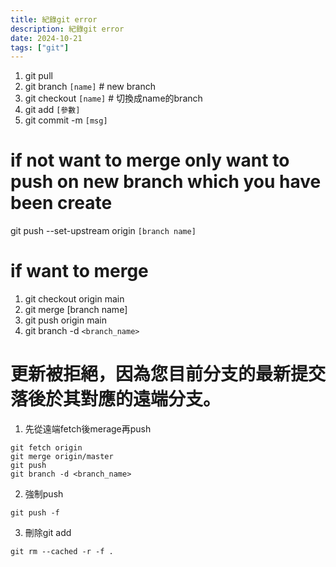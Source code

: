 ```yaml
---
title: 紀錄git error
description: 紀錄git error
date: 2024-10-21
tags: ["git"]
---
```


1. git pull
2. git branch `[name]` # new branch
3. git checkout `[name]` # 切換成name的branch
4. git add `[參數]`
5. git commit -m `[msg]`

# if not want to merge only want to push on new branch which you have been create

git push --set-upstream origin `[branch name]`

# if want to merge

1. git checkout origin main
2. git merge [branch name]
3. git push origin main
4. git branch -d `<branch_name>`
# 更新被拒絕，因為您目前分支的最新提交落後於其對應的遠端分支。

1. 先從遠端fetch後merage再push

```shell
git fetch origin
git merge origin/master
git push
git branch -d <branch_name>
```

2. 強制push

```shell
git push -f
```

3. 刪除git add
```shell
git rm --cached -r -f .
```
